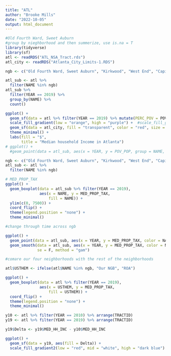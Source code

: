 ```yaml
---
title: "ATL"
author: "Brooke Mills"
date: "2022-10-05"
output: html_document
---
```


```r
#Old Fourth Ward, Sweet Auburn
#group by nieghborhood and then summerize, use is.na = T
library(tidyverse)
library(sf)
atl <- readRDS("ATL_NSA_Tract.rds")
atl_city <- readRDS("Atlanta_City_Limits-1.RDS") 

ngb <- c("Old Fourth Ward, Sweet Auburn", "Kirkwood", "West End", "Capitol Gateway, Summerhill")

atl_sub <- atl %>%
  filter(NAME %in% ngb)
atl_sub %>%
  filter(YEAR == 2019) %>%
  group_by(NAME) %>%
  count()

```

```r
ggplot() +
  geom_sf(data = atl %>% filter(YEAR == 2019) %>% mutate(PERC_POV = POV_POP/TOTAL_POP), aes(fill = PERC_POV)) +
  scale_fill_gradient(low = "orange", high = "purple") +  #scale_fill_gradient2 for diverging data
  geom_sf(data = atl_city, fill = "transparent", color = "red", size = 1.5) +
  theme_minimal() +
  labs(fill = "$",
       title = "Median household Income in Atlanta")
# ggplot() +
  #geom_point(data = atl_sub, aes(x = YEAR, y = POV_POP, group = NAME, color = NAME)) #not working
```

```r
ngb <- c("Old Fourth Ward, Sweet Auburn", "Kirkwood", "West End", "Capitol Gateway, Summerhill")
atl_sub <- atl %>%
  filter(NAME %in% ngb)

# MED_PROP_TAX
ggplot() +
  geom_boxplot(data = atl_sub %>% filter(YEAR == 2019),
               aes(x = NAME, y = MED_PROP_TAX,
                   fill = NAME)) +
  ylim(c(0, 7500)) +
  coord_flip() +
  theme(legend.position = "none") +
  theme_minimal()

#change through time across ngb

ggplot() +
  geom_point(data = atl_sub, aes(x = YEAR, y = MED_PROP_TAX, color = NAME)) +
  geom_smooth(data = atl_sub, aes(x = YEAR, y = MED_PROP_TAX, color = NAME),
              se = F, method = "gam")
```
```r
#comare our four neighborhoods with the rest of the neighborhoods

atl$USTHEM <- ifelse(atl$NAME %in% ngb, "Our NGB", "ROA")

ggplot() +
  geom_boxplot(data = atl %>% filter(YEAR == 2019),
               aes(x = USTHEM, y = MED_PROP_TAX,
                   fill = USTHEM)) +
  coord_flip() +
  theme(legend.position = "none") +
  theme_minimal()

```
```r
y10 <- atl %>% filter(YEAR == 2010) %>% arrange(TRACTID)
y19 <- atl %>% filter(YEAR == 2019) %>% arrange(TRACTID)

y19$Delta <- y19$MED_HH_INC - y10$MED_HH_INC

ggplot() +
  geom_sf(data = y19, aes(fill = Delta)) +
  scale_fill_gradient2(low = "red", mid = "white", high = "dark blue")
```

